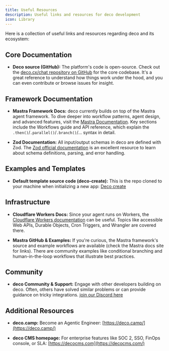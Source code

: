```yaml
---
title: Useful Resources
description: Useful links and resources for deco development
icon: Library
---
```


Here is a collection of useful links and resources regarding deco and its ecosystem:

## Core Documentation

- **Deco source (GitHub):** The platform's code is open-source. Check out the [deco.cx/chat repository on GitHub](https://github.com/deco-cx/chat) for the core codebase. It's a great reference to understand how things work under the hood, and you can even contribute or browse issues for insight.

## Framework Documentation

- **Mastra Framework Docs:** deco currently builds on top of the Mastra agent framework. 
To dive deeper into workflow patterns, agent design, and advanced features, visit the 
[Mastra Documentation](https://mastra.ai/en/docs/workflows/control-flow). 
Key sections include the Workflows guide and API reference, which explain the 
`.then()`/`.parallel()`/`.branch()`/... syntax in detail.

- **Zod Documentation:** All input/output schemas in deco are defined with Zod. 
The [Zod official documentation](https://zod.dev/) is an excellent resource to learn about schema definitions, 
parsing, and error handling.

## Examples and Templates

- **Default template source code (deco-create):** This is the repo cloned to your machine when initializing a new app: [Deco create](https://github.com/deco-cx/deco-create)

## Infrastructure

- **Cloudflare Workers Docs:** Since your agent runs on Workers, the 
[Cloudflare Workers documentation](https://developers.cloudflare.com/workers/) can be useful. 
Topics like accessible Web APIs, Durable Objects, Cron Triggers, and Wrangler are covered there.

- **Mastra GitHub & Examples:** If you're curious, the Mastra framework's source and example 
workflows are available (check the Mastra docs site for links). There are community examples 
like conditional branching and human-in-the-loop workflows that illustrate best practices.

## Community

- **deco Community & Support:** Engage with other developers building on deco. Often, others
have solved similar problems or can provide guidance on tricky integrations. [join our Discord here](https://deco.cx/discord)

## Additional Resources

- **deco.camp:** Become an Agentic Engineer: [https://deco.camp/](https://deco.camp/)

- **deco CMS homepage:** For enterprise features like SOC 2, SSO, FinOps console, or SLA: [https://decocms.com](https://decocms.com/)
